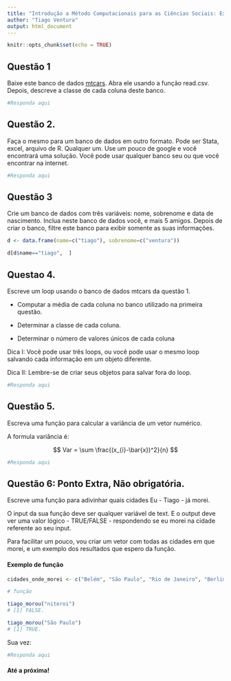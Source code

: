 ```yaml
---
title: "Introdução a Método Computacionais para as Ciências Sociais: Exercício 2"
author: "Tiago Ventura"
output: html_document
---
```


```r
knitr::opts_chunk$set(echo = TRUE)
```



## Questão 1    

Baixe este banco de dados [mtcars](https://www.dropbox.com/s/zks9aom2ff085uw/mtcars.csv?dl=0). Abra ele usando a função read.csv. Depois, descreve a classe de cada coluna deste banco. 

```r
#Responda aqui
```

## Questão 2.

Faça o mesmo para um banco de dados em outro formato. Pode ser Stata, excel, arquivo de R. Qualquer um. Use um pouco de google e você encontrará uma solução.  Você pode usar qualquer banco seu ou que você encontrar na internet. 

```r
#Responda aqui
```

## Questão 3

Crie um banco de dados com três variáveis: nome, sobrenome e data de nascimento. Inclua neste banco de dados você, e mais 5 amigos. Depois de criar o banco, filtre este banco para exibir somente as suas informações. 

```r

d <- data.frame(name=c("tiago"), sobrenome=c("ventura"))

d[d$name=="tiago",  ]

```


## Questao 4.

Escreve um loop usando o banco de dados mtcars da questão 1. 

- Computar a média de cada coluna no banco utilizado na primeira questão.

- Determinar a classe de cada coluna. 

- Determinar o número de valores únicos de cada coluna

Dica I: Você pode usar três loops, ou você pode usar o mesmo loop salvando cada informação em um objeto diferente. 

Dica II: Lembre-se de criar seus objetos para salvar fora do loop.

```r
#Responda aqui
```


## Questão 5.

Escreva uma função para calcular a variância de um vetor numérico. 

A formula variância é:

$$
Var = \sum \frac{(x_{i}-\bar{x})^2}{n}
$$

```r
#Responda aqui
```

## Questão 6: Ponto Extra, Não obrigatória. 

Escreve uma função para adivinhar quais cidades Eu - Tiago - já morei. 


O input da sua função deve ser qualquer variável de text. E o output deve ver uma valor lógico - TRUE/FALSE - respondendo se eu morei na cidade referente ao seu input.

Para facilitar um pouco, vou criar um vetor com todas as cidades em que morei, e um exemplo dos resultados que espero da função. 


#### Exemplo de função
```r

cidades_onde_morei <- c("Belém", "São Paulo", "Rio de Janeiro", "Berlim", "Brasília", "Washington - DC")

# função

tiago_morou("niteroi")
# [1] FALSE. 

tiago_morou("São Paulo")
# [1] TRUE. 


```

Sua vez:

```r
#Responda aqui
```




#### Até a próxima!


